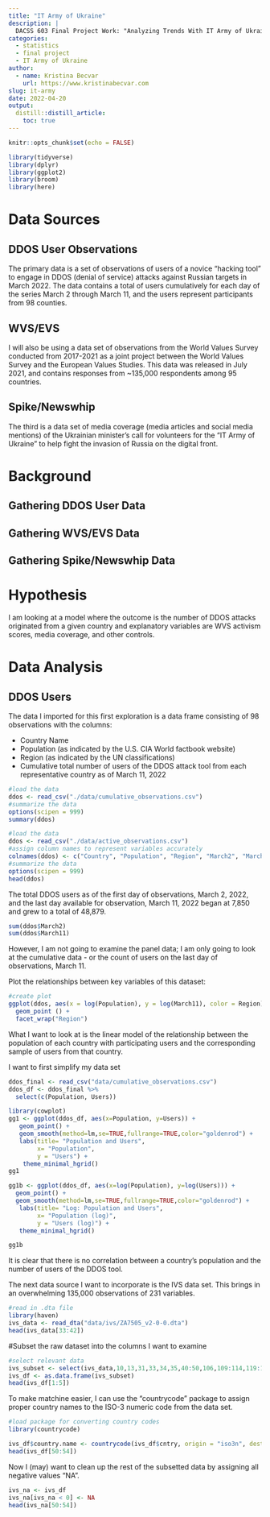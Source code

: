 ```yaml
---
title: "IT Army of Ukraine"
description: |
  DACSS 603 Final Project Work: "Analyzing Trends With IT Army of Ukraine"
categories:
  - statistics
  - final project
  - IT Army of Ukraine
author:
  - name: Kristina Becvar
    url: https://www.kristinabecvar.com
slug: it-army
date: 2022-04-20
output:
  distill::distill_article:
    toc: true
---
```


```r
knitr::opts_chunk$set(echo = FALSE)

library(tidyverse)
library(dplyr)
library(ggplot2)
library(broom)
library(here)
```

# Data Sources

## DDOS User Observations

The primary data is a set of observations of users of a novice "hacking tool" to engage in DDOS (denial of service) attacks against Russian targets in March 2022. The data contains a total of users cumulatively for each day of the series March 2 through March 11, and the users represent participants from 98 counties.

## WVS/EVS

I will also be using a data set of observations from the World Values Survey conducted from 2017-2021 as a joint project between the World Values Survey and the European Values Studies. This data was released in July 2021, and contains responses from ~135,000 respondents among 95 countries.

## Spike/Newswhip

The third is a data set of media coverage (media articles and social media mentions) of the Ukrainian minister's call for volunteers for the "IT Army of Ukraine" to help fight the invasion of Russia on the digital front. 

# Background

## Gathering DDOS User Data

## Gathering WVS/EVS Data

## Gathering Spike/Newswhip Data



# Hypothesis

I am looking at a model where the outcome is the number of DDOS attacks originated from a given country and explanatory variables are WVS activism scores, media coverage, and other controls.


# Data Analysis

## DDOS Users

The data I imported for this first exploration is a data frame consisting of 98 observations with the columns:

* Country Name
* Population (as indicated by the U.S. CIA World factbook website)
* Region (as indicated by the UN classifications)
* Cumulative total number of users of the DDOS attack tool from each representative country as of March 11, 2022

```r
#load the data
ddos <- read_csv("./data/cumulative_observations.csv")
#summarize the data
options(scipen = 999)
summary(ddos)
```

```r
#load the data
ddos <- read_csv("./data/active_observations.csv")
#assign column names to represent variables accurately
colnames(ddos) <- c("Country", "Population", "Region", "March2", "March3", "March4", "March5", "March6", "March7", "March8", "March9", "March10", "March11")
#summarize the data
options(scipen = 999)
head(ddos)
```

The total DDOS users as of the first day of observations, March 2, 2022, and the last day available for observation, March 11, 2022 began at 7,850 and grew to a total of 48,879.

```r
sum(ddos$March2)
sum(ddos$March11)
```

However, I am not going to examine the panel data; I am only going to look at the cumulative data - or the count of users on the last day of observations, March 11.

Plot the relationships between key variables of this dataset:

```r
#create plot
ggplot(ddos, aes(x = log(Population), y = log(March11), color = Region)) +
  geom_point () +
  facet_wrap("Region")
```

What I want to look at is the linear model of the relationship between the population of each country with participating users and the corresponding sample of users from that country.

I want to first simplify my data set

```r

ddos_final <- read_csv("data/cumulative_observations.csv")
ddos_df <- ddos_final %>% 
  select(c(Population, Users))
```


```r
library(cowplot)
gg1 <- ggplot(ddos_df, aes(x=Population, y=Users)) +
   geom_point() +
   geom_smooth(method=lm,se=TRUE,fullrange=TRUE,color="goldenrod") +
   labs(title= "Population and Users",
        x= "Population",
        y = "Users") +
    theme_minimal_hgrid()
gg1

```

```r
gg1b <- ggplot(ddos_df, aes(x=log(Population), y=log(Users))) +
  geom_point() +
  geom_smooth(method=lm,se=TRUE,fullrange=TRUE,color="goldenrod") +
   labs(title= "Log: Population and Users",
        x= "Population (log)",
        y = "Users (log)") +
   theme_minimal_hgrid()

gg1b
```


It is clear that there is no correlation between a country's population and the number of users of the DDOS tool.

The next data source I want to incorporate is the IVS data set. This brings in an overwhelming 135,000 observations of 231 variables.

```r
#read in .dta file
library(haven)
ivs_data <- read_dta("data/ivs/ZA7505_v2-0-0.dta")
head(ivs_data[33:42])
```

#Subset the raw dataset into the columns I want to examine

```r
#select relevant data
ivs_subset <- select(ivs_data,10,13,31,33,34,35,40:50,106,109:114,119:138,143:151)
ivs_df <- as.data.frame(ivs_subset)
head(ivs_df[1:5])
```

To make matchine easier, I can use the "countrycode" package to assign proper country names to the ISO-3 numeric code from the data set.

```r
#load package for converting country codes
library(countrycode)

ivs_df$country.name <- countrycode(ivs_df$cntry, origin = "iso3n", destination = "country.name")
head(ivs_df[50:54])
```

Now I (may) want to clean up the rest of the subsetted data by assigning all negative values "NA". 

```r
ivs_na <- ivs_df
ivs_na[ivs_na < 0] <- NA
head(ivs_na[50:54])
```





